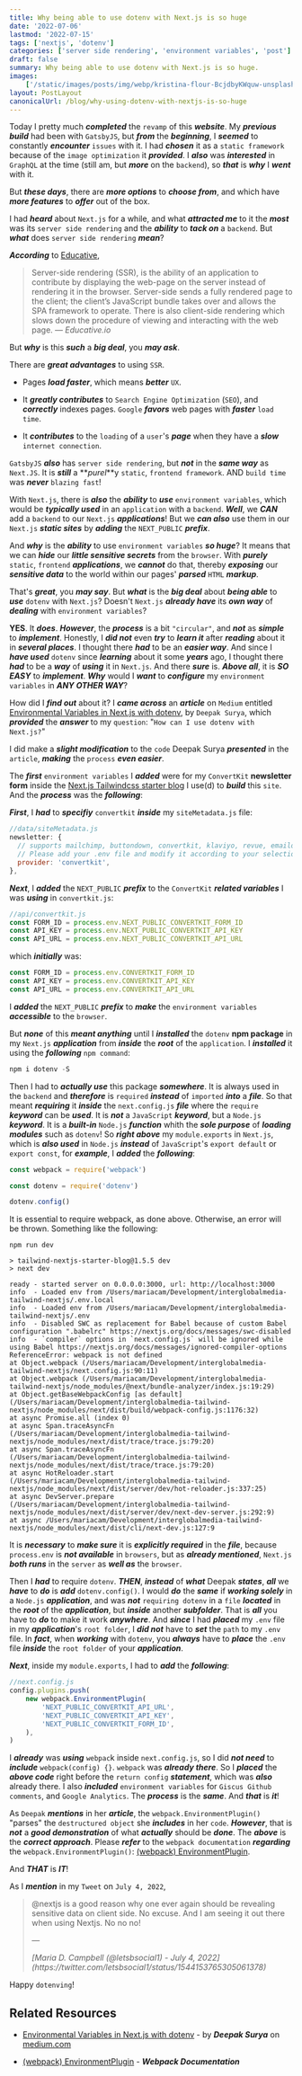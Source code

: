 ```yaml
---
title: Why being able to use dotenv with Next.js is so huge
date: '2022-07-06'
lastmod: '2022-07-15'
tags: ['nextjs', 'dotenv']
categories: ['server side rendering', 'environment variables', 'post']
draft: false
summary: Why being able to use dotenv with Next.js is so huge.
images:
    ['/static/images/posts/img/webp/kristina-flour-BcjdbyKWquw-unsplash.webp']
layout: PostLayout
canonicalUrl: /blog/why-using-dotenv-with-nextjs-is-so-huge
---
```


<Unsplash
	src="/static/images/posts/img/webp/kristina-flour-BcjdbyKWquw-unsplash.webp"
	author="Kristina Flour"
	alt="Why being able to use dotenv with Next.js is so huge"
	srcUrl="https://unsplash.com/photos/BcjdbyKWquw"
	authorUrl="https://unsplash.com/@tinaflour"
/>

Today I pretty much **_completed_** the `revamp` of this **_website_**. My
**_previous build_** had been with `GatsbyJS`, but **_from_** the
**_beginning_**, I **_seemed_** to constantly **_encounter_** `issues` with it.
I had **_chosen_** it as a `static framework` because of the
`image optimization` it **_provided_**. I **_also_** was **_interested_** in
`GraphQL` at the time (still am, but **_more_** on the `backend`), so **_that_**
is **_why_** I **_went_** with it.

But **_these days_**, there are **_more options_** to **_choose from_**, and
which have **_more features_** to **_offer_** out of the box.

I had **_heard_** about `Next.js` for a while, and what **_attracted me_** to it
the **_most_** was its `server side rendering` and the **_ability_** to **_tack
on_** a `backend`. But **_what_** does `server side rendering` **_mean_**?

**_According_** to
[Educative](https://www.educative.io/answers/what-is-server-side-rendering),

> Server-side rendering (SSR), is the ability of an application to contribute by
> displaying the web-page on the server instead of rendering it in the browser.
> Server-side sends a fully rendered page to the client; the client’s JavaScript
> bundle takes over and allows the SPA framework to operate. There is also
> client-side rendering which slows down the procedure of viewing and
> interacting with the web page. &mdash; <cite>Educative.io</cite>

But **_why_** is this **_such_** a **_big deal_**, you **_may ask_**.

There are **_great advantages_** to using `SSR`.

-   Pages **_load faster_**, which means **_better_** `UX`.

-   It **_greatly contributes_** to `Search Engine Optimization` (`SEO`), and
    **_correctly_** indexes pages. `Google` **_favors_** web pages with
    **_faster_** `load time`.

-   It **_contributes_** to the `loading` of a `user`'s **_page_** when they
    have a **_slow_** `internet connection`.

`GatsbyJS` **_also_** has `server side rendering`, but **_not_** in the **_same
way_** as `Next.JS`. It is **_still_** a **_purel_**y `static`,
`frontend framework`. AND `build time` was **_never_** `blazing fast`!

With `Next.js`, there is **_also_** the **_ability_** to **_use_**
`environment variables`, which would be **_typically used_** in an `application`
with a `backend`. **_Well_**, we **_CAN_** add a `backend` to our `Next.js`
**_applications_**! But we **_can also_** use them in our `Next.js` **_static
sites_** by **_adding_** the `NEXT_PUBLIC` **_prefix_**.

And **_why_** is the **_ability_** to use `environment variables` **_so huge_**?
It means that we can **_hide_** our **_little sensitive secrets_** from the
`browser`. With **_purely_** `static`, `frontend` **_applications_**, we
**_cannot_** do that, thereby **_exposing_** our **_sensitive data_** to the
world within our pages' **_parsed_** `HTML` **_markup_**.

That's **_great_**, you **_may say_**. But **_what_** is the **_big deal_**
about **_being able_** to **_use_** `dotenv` with `Next.js`? Doesn't `Next.js`
**_already have_** its **_own way_** of **_dealing_** with
`environment variables`?

**YES**. It **_does_**. **_However_**, the **_process_** is a bit `"circular"`,
and **_not_** as **_simple_** to **_implement_**. Honestly, I **_did not_** even
**_try_** to **_learn it_** after **_reading_** about it in **_several
places_**. I thought there **_had_** to be an **_easier way_**. And since I
**_have used_** `dotenv` since **_learning_** about it some **_years_** ago, I
thought there **_had_** to be a **_way_** of **_using_** it in `Next.js`. And
there **_sure_** is. **_Above all_**, it is **_SO EASY_** to **_implement_**.
**_Why_** would I **_want_** to **_configure_** my `environment variables` in
**_ANY OTHER WAY_**?

How did I **_find out_** about it? I **_came across_** an **_article_** on
`Medium` entitled
[Environmental Variables in Next.js with dotenv](https://medium.com/courtly-intrepid/environmental-variables-in-next-js-with-dotenv-599c5bbfdf74),
by `Deepak Surya`, which **_provided_** the **_answer_** to my `question`:
"`How can I use dotenv with Next.js?`"

I did make a **_slight modification_** to the `code` Deepak Surya
**_presented_** in the `article`, **_making_** the `process` **_even easier_**.

The **_first_** `environment variables` I **_added_** were for my `ConvertKit`
**newsletter form** inside the
[Next.js Tailwindcss starter blog](https://github.com/timlrx/tailwind-nextjs-starter-blog)
I use(d) to **_build_** this `site`. And the **_process_** was the
**_following_**:

**_First_**, I **_had_** to **_specifiy_** `convertkit` **_inside_** my
`siteMetadata.js` file:

```javascript
//data/siteMetadata.js
newsletter: {
  // supports mailchimp, buttondown, convertkit, klaviyo, revue, emailoctopus
  // Please add your .env file and modify it according to your selection
  provider: 'convertkit',
},
```

**_Next_**, I **_added_** the `NEXT_PUBLIC` **_prefix_** to the `ConvertKit`
**_related variables_** I was **_using_** in `convertkit.js`:

```javascript
//api/convertkit.js
const FORM_ID = process.env.NEXT_PUBLIC_CONVERTKIT_FORM_ID
const API_KEY = process.env.NEXT_PUBLIC_CONVERTKIT_API_KEY
const API_URL = process.env.NEXT_PUBLIC_CONVERTKIT_API_URL
```

which **_initially_** was:

```javascript
const FORM_ID = process.env.CONVERTKIT_FORM_ID
const API_KEY = process.env.CONVERTKIT_API_KEY
const API_URL = process.env.CONVERTKIT_API_URL
```

I **_added_** the `NEXT_PUBLIC` **_prefix_** to **_make_** the
`environment variables` **_accessible_** to the `browser`.

But **_none_** of this **_meant anything_** until I **_installed_** the `dotenv`
**npm package** in my `Next.js` **_application_** from **_inside_** the
**_root_** of the `application`. I **_installed_** it using the **_following_**
`npm command`:

```javascript
npm i dotenv -S
```

Then I had to **_actually use_** this package **_somewhere_**. It is always used
in the `backend` and **_therefore_** is `required` **_instead_** of `imported`
**_into_** a **_file_**. So that meant **_requiring_** it **_inside_** the
`next.config.js` **_file_** where the `require` **_keyword_** can be **_used_**.
It is **_not_** a `JavaScript` **_keyword_**, but a `Node.js` **_keyword_**. It
is a **_built-in_** `Node.js` **_function_** whith the **_sole purpose_** of
**_loading modules_** such as `dotenv`! So **_right above_** my `module.exports`
in `Next.js`, which is **_also used_** in `Node.js` **_instead_** of
`JavaScript`'s `export default` or `export const`, for **_example_**, I
**_added_** the **_following_**:

```javascript
const webpack = require('webpack')

const dotenv = require('dotenv')

dotenv.config()
```

It is essential to require webpack, as done above. Otherwise, an error will be
thrown. Something like the following:

```shell
npm run dev

> tailwind-nextjs-starter-blog@1.5.5 dev
> next dev

ready - started server on 0.0.0.0:3000, url: http://localhost:3000
info  - Loaded env from /Users/mariacam/Development/interglobalmedia-tailwind-nextjs/.env.local
info  - Loaded env from /Users/mariacam/Development/interglobalmedia-tailwind-nextjs/.env
info  - Disabled SWC as replacement for Babel because of custom Babel configuration ".babelrc" https://nextjs.org/docs/messages/swc-disabled
info  - `compiler` options in `next.config.js` will be ignored while using Babel https://nextjs.org/docs/messages/ignored-compiler-options
ReferenceError: webpack is not defined
at Object.webpack (/Users/mariacam/Development/interglobalmedia-tailwind-nextjs/next.config.js:90:11)
at Object.webpack (/Users/mariacam/Development/interglobalmedia-tailwind-nextjs/node_modules/@next/bundle-analyzer/index.js:19:29)
at Object.getBaseWebpackConfig [as default] (/Users/mariacam/Development/interglobalmedia-tailwind-nextjs/node_modules/next/dist/build/webpack-config.js:1176:32)
at async Promise.all (index 0)
at async Span.traceAsyncFn (/Users/mariacam/Development/interglobalmedia-tailwind-nextjs/node_modules/next/dist/trace/trace.js:79:20)
at async Span.traceAsyncFn (/Users/mariacam/Development/interglobalmedia-tailwind-nextjs/node_modules/next/dist/trace/trace.js:79:20)
at async HotReloader.start (/Users/mariacam/Development/interglobalmedia-tailwind-nextjs/node_modules/next/dist/server/dev/hot-reloader.js:337:25)
at async DevServer.prepare (/Users/mariacam/Development/interglobalmedia-tailwind-nextjs/node_modules/next/dist/server/dev/next-dev-server.js:292:9)
at async /Users/mariacam/Development/interglobalmedia-tailwind-nextjs/node_modules/next/dist/cli/next-dev.js:127:9
```

It is **_necessary_** to **_make sure_** it is **_explicitly required_** in the
**_file_**, because `process.env` is **_not available_** in `browsers`, but as
**_already mentioned_**, `Next.js` **_both runs_** in the `server` as **_well
as_** the `browser`.

Then I **_had_** to require `dotenv`. **_THEN_**, **_instead_** of **_what_**
Deepak **_states_**, **_all_** we **_have_** to **_do_** is **_add_**
`dotenv.config()`. I would **_do_** the **_same_** if **_working solely_** in a
`Node.js` **_application_**, and was **_not_** `requiring dotenv` in a `file`
**_located_** in the **_root_** of the **_application_**, but **_inside_**
another **_subfolder_**. That is **_all_** you have to **_do_** to make it work
**_anywhere_**. And **_since_** I had **_placed_** my `.env` file in my
**_application_**'s `root folder`, I **_did not_** have to **_set_** the `path`
to my `.env` file. In **_fact_**, when **_working_** with `dotenv`, you
**_always_** have to **_place_** the `.env` file **_inside_** the `root folder`
of your **_application_**.

**_Next_**, inside my `module.exports`, I had to **_add_** the **_following_**:

```javascript
//next.config.js
config.plugins.push(
	new webpack.EnvironmentPlugin(
		'NEXT_PUBLIC_CONVERTKIT_API_URL',
		'NEXT_PUBLIC_CONVERTKIT_API_KEY',
		'NEXT_PUBLIC_CONVERTKIT_FORM_ID',
	),
)
```

I **_already_** was **_using_** `webpac`k inside `next.config.js`, so I did
**_not need_** to **_include_** `webpack(config) {}`. `webpack` was **_already
there_**. So I **_placed_** the **_above code_** right before the
`return config` **_statement_**, which was **_also_** already there. I also
**_included_** `environment variables` for `Giscus Github comments`, and
`Google Analytics`. The **_process_** is the **_same_**. And **_that_** is
**_it_**!

As `Deepak` **_mentions_** in her **_article_**, the
`webpack.EnvironmentPlugin()` "parses" the `destructured object` she
**_includes_** in her `code`. **_However_**, that is **_not_** a **_good
demonstration_** of what **_actually_** should be **_done_**. The **_above_** is
the **_correct approach_**. Please **_refer_** to the `webpack documentation`
**_regarding_** the `webpack.EnvironmentPlugin()`:
[(webpack) EnvironmentPlugin](https://webpack.js.org/plugins/environment-plugin/).

And **_THAT_** is **_IT_**!

As I **_mention_** in my `Tweet` on `July 4, 2022`,

> @nextjs is a good reason why one ever again should be revealing sensitive data
> on client side. No excuse. And I am seeing it out there when using Nextjs. No
> no no!
>
> &mdash;
>
> <cite>
> 	[Maria D. Campbell (@letsbsocial1) - July 4,
> 	2022](https://twitter.com/letsbsocial1/status/1544153765305061378)
> </cite>

Happy `dotenving`!

## Related Resources

-   [Environmental Variables in Next.js with dotenv](https://medium.com/courtly-intrepid/environmental-variables-in-next-js-with-dotenv-599c5bbfdf74) -
    by **_Deepak Surya_** on [medium.com](https://medium.com/)

-   [(webpack) EnvironmentPlugin](https://webpack.js.org/plugins/environment-plugin/) -
    **_Webpack Documentation_**
